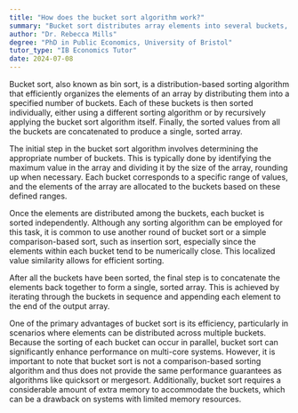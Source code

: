 ```yaml
---
title: "How does the bucket sort algorithm work?"
summary: "Bucket sort distributes array elements into several buckets, sorts each bucket individually, and then combines the results, effectively organizing the data."
author: "Dr. Rebecca Mills"
degree: "PhD in Public Economics, University of Bristol"
tutor_type: "IB Economics Tutor"
date: 2024-07-08
---
```


Bucket sort, also known as bin sort, is a distribution-based sorting algorithm that efficiently organizes the elements of an array by distributing them into a specified number of buckets. Each of these buckets is then sorted individually, either using a different sorting algorithm or by recursively applying the bucket sort algorithm itself. Finally, the sorted values from all the buckets are concatenated to produce a single, sorted array.

The initial step in the bucket sort algorithm involves determining the appropriate number of buckets. This is typically done by identifying the maximum value in the array and dividing it by the size of the array, rounding up when necessary. Each bucket corresponds to a specific range of values, and the elements of the array are allocated to the buckets based on these defined ranges.

Once the elements are distributed among the buckets, each bucket is sorted independently. Although any sorting algorithm can be employed for this task, it is common to use another round of bucket sort or a simple comparison-based sort, such as insertion sort, especially since the elements within each bucket tend to be numerically close. This localized value similarity allows for efficient sorting.

After all the buckets have been sorted, the final step is to concatenate the elements back together to form a single, sorted array. This is achieved by iterating through the buckets in sequence and appending each element to the end of the output array.

One of the primary advantages of bucket sort is its efficiency, particularly in scenarios where elements can be distributed across multiple buckets. Because the sorting of each bucket can occur in parallel, bucket sort can significantly enhance performance on multi-core systems. However, it is important to note that bucket sort is not a comparison-based sorting algorithm and thus does not provide the same performance guarantees as algorithms like quicksort or mergesort. Additionally, bucket sort requires a considerable amount of extra memory to accommodate the buckets, which can be a drawback on systems with limited memory resources.
    